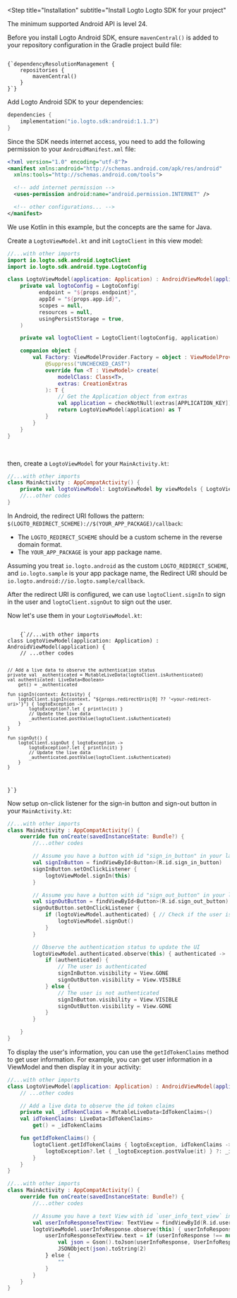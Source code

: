 
<Steps>

<Step
  title="Installation"
  subtitle="Install Logto Logto SDK for your project"
>

<InlineNotification>The minimum supported Android API is level 24.</InlineNotification>

Before you install Logto Android SDK, ensure `mavenCentral()` is added to your repository configuration in the Gradle project build file:

<Code title="settings.gradle.kts" className="language-kotlin">
{`dependencyResolutionManagement {
    repositories {
        mavenCentral()
    }
}`}
</Code>

Add Logto Android SDK to your dependencies:

```kotlin title="build.gradle.kts"
dependencies {
    implementation("io.logto.sdk:android:1.1.3")
}
```

Since the SDK needs internet access, you need to add the following permission to your `AndroidManifest.xml` file:

```xml title="AndroidManifest.xml"
<?xml version="1.0" encoding="utf-8"?>
<manifest xmlns:android="http://schemas.android.com/apk/res/android"
  xmlns:tools="http://schemas.android.com/tools">

  <!-- add internet permission -->
  <uses-permission android:name="android.permission.INTERNET" />

  <!-- other configurations... -->
</manifest>
```

</Step>

<Step title="Init LogtoClient">

<InlineNotification>We use Kotlin in this example, but the concepts are the same for Java.</InlineNotification>

Create a `LogtoViewModel.kt` and init `LogtoClient` in this view model:

```kotlin title="LogtoViewModel.kt"
//...with other imports
import io.logto.sdk.android.LogtoClient
import io.logto.sdk.android.type.LogtoConfig

class LogtoViewModel(application: Application) : AndroidViewModel(application) {
    private val logtoConfig = LogtoConfig(
          endpoint = "${props.endpoint}",
          appId = "${props.app.id}",
          scopes = null,
          resources = null,
          usingPersistStorage = true,
    )

    private val logtoClient = LogtoClient(logtoConfig, application)

    companion object {
        val Factory: ViewModelProvider.Factory = object : ViewModelProvider.Factory {
            @Suppress("UNCHECKED_CAST")
            override fun <T : ViewModel> create(
                modelClass: Class<T>,
                extras: CreationExtras
            ): T {
                // Get the Application object from extras
                val application = checkNotNull(extras[APPLICATION_KEY])
                return LogtoViewModel(application) as T
            }
        }
    }
}
```

<br/>

<CustomDomainEndpointNotice />

then, create a `LogtoViewModel` for your `MainActivity.kt`:

```kotlin title="MainActivity.kt"
//...with other imports
class MainActivity : AppCompatActivity() {
    private val logtoViewModel: LogtoViewModel by viewModels { LogtoViewModel.Factory }
    //...other codes
}
```

</Step>

<Step title="Configure redirect URI">

<RedirectUrisNative defaultUri="io.logto.android://io.logto.sample/callback"/>

In Android, the redirect URI follows the pattern: `$(LOGTO_REDIRECT_SCHEME)://$(YOUR_APP_PACKAGE)/callback`:

- The `LOGTO_REDIRECT_SCHEME` should be a custom scheme in the reverse domain format.
- The `YOUR_APP_PACKAGE` is your app package name.

Assuming you treat `io.logto.android` as the custom `LOGTO_REDIRECT_SCHEME`, and `io.logto.sample` is your app package name, the Redirect URI should be `io.logto.android://io.logto.sample/callback`.

</Step>

<Step title="Implement sign-in and sign-out">

After the redirect URI is configured, we can use `logtoClient.signIn` to sign in the user and `logtoClient.signOut` to sign out the user.

Now let's use them in your `LogtoViewModel.kt`:

<Code title="LogtoViewModel.kt" className="language-kotlin">
    {`//...with other imports
class LogtoViewModel(application: Application) : AndroidViewModel(application) {
    // ...other codes

    // Add a live data to observe the authentication status
    private val _authenticated = MutableLiveData(logtoClient.isAuthenticated)
    val authenticated: LiveData<Boolean>
        get() = _authenticated

    fun signIn(context: Activity) {
        logtoClient.signIn(context, "${props.redirectUris[0] ?? '<your-redirect-uri>'}") { logtoException ->
            logtoException?.let { println(it) }
            // Update the live data
            _authenticated.postValue(logtoClient.isAuthenticated)
        }
    }

    fun signOut() {
        logtoClient.signOut { logtoException ->
            logtoException?.let { println(it) }
            // Update the live data
            _authenticated.postValue(logtoClient.isAuthenticated)
        }
    }
}`}
</Code>

Now setup on-click listener for the sign-in button and sign-out button in your `MainActivity.kt`:

```kotlin title="MainActivity.kt"
//...with other imports
class MainActivity : AppCompatActivity() {
    override fun onCreate(savedInstanceState: Bundle?) {
        //...other codes

        // Assume you have a button with id "sign_in_button" in your layout
        val signInButton = findViewById<Button>(R.id.sign_in_button)
        signInButton.setOnClickListener {
            logtoViewModel.signIn(this)
        }

        // Assume you have a button with id "sign_out_button" in your layout
        val signOutButton = findViewById<Button>(R.id.sign_out_button)
        signOutButton.setOnClickListener {
            if (logtoViewModel.authenticated) { // Check if the user is authenticated
                logtoViewModel.signOut()
            }
        }

        // Observe the authentication status to update the UI
        logtoViewModel.authenticated.observe(this) { authenticated ->
            if (authenticated) {
                // The user is authenticated
                signInButton.visibility = View.GONE
                signOutButton.visibility = View.VISIBLE
            } else {
                // The user is not authenticated
                signInButton.visibility = View.VISIBLE
                signOutButton.visibility = View.GONE
            }
        }

    }
}
```

</Step>

<Step title="Checkpoint: Test your app">

<Checkpoint />

</Step>


<Step title="Display user information">

To display the user's information, you can use the `getIdTokenClaims` method to get user information. For example, you can get user information in a ViewModel and then display it in your activity:

```kotlin title="LogtoViewModel.kt"
//...with other imports
class LogtoViewModel(application: Application) : AndroidViewModel(application) {
    // ...other codes

    // Add a live data to observe the id token claims
    private val _idTokenClaims = MutableLiveData<IdTokenClaims>()
    val idTokenClaims: LiveData<IdTokenClaims>
        get() = _idTokenClaims

    fun getIdTokenClaims() {
        logtoClient.getIdTokenClaims { logtoException, idTokenClaims ->
            logtoException?.let { _logtoException.postValue(it) } ?: _idTokenClaims.postValue(idTokenClaims)
        }
    }
}
```

```kotlin title="MainActivity.kt"
//...with other imports
class MainActivity : AppCompatActivity() {
    override fun onCreate(savedInstanceState: Bundle?) {
        //...other codes

        // Assume you have a text View with id `user_info_text_view` in your layout
        val userInfoResponseTextView: TextView = findViewById(R.id.user_info_text_view)
        logtoViewModel.userInfoResponse.observe(this) { userInfoResponse ->
            userInfoResponseTextView.text = if (userInfoResponse !== null) {
                val json = Gson().toJson(userInfoResponse, UserInfoResponse::class.java)
                JSONObject(json).toString(2)
            } else {
                ""
            }
        }
    }
}
```

</Step>

</Steps>
